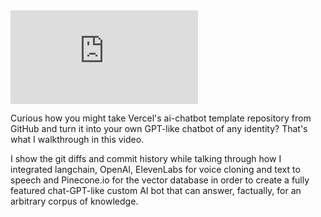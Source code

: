 <iframe 
  className="youtube-video"
  src="https://www.youtube.com/embed/FiUaEi1q1pI" 
  title="YouTube video player" 
  frameBorder="0" 
  allow="fullscreen">
</iframe>


Curious how you might take Vercel's ai-chatbot template repository from GitHub and turn it into your own GPT-like chatbot of any identity? That's what I walkthrough in this video. 

I show the git diffs and commit history while talking through how I integrated langchain, OpenAI, ElevenLabs for voice cloning and text to speech and Pinecone.io for the vector database in order to create a fully featured chat-GPT-like custom AI bot that can answer, factually, for an arbitrary corpus of knowledge.
